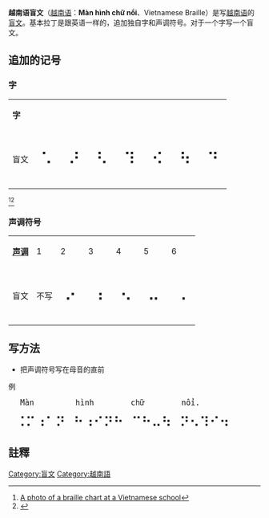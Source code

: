 {{Multiple issues|
{{Expand|time=2017-01-06T21:08:40+00:00}}
{{expert}}
}}
{{Infobox writing system
| name = 越南語盲文
| altname = 
| type = [[字母系統|字母系統]]
| typedesc = 
| time = 
| languages = [[越南语|越南语]]
| fam1 = [[盲文|盲文]]
| fam2 = [[法語盲文|法語盲文]]
| print = [[越南文字母|越南文字母]]
| creator = 
| sample = 
| imagesize = 
| note = none
}}

'''越南语盲文'''（[[越南语|越南语]]：'''Màn hình chữ nổi'''、Vietnamese Braille）是写[[越南语|越南语]]的[[盲文|盲文]]。基本拉丁是跟英语一样的，追加独自字和声调符号。对于一个字写一个盲文。

== 追加的记号 ==

=== 字 ===
{| class="wikitable"
|- align=center
| style="font-weight: bold;" | 字 ||{{lang|vi|â}}||{{lang|vi|ă}}||{{lang|vi|ê}}||{{lang|vi|ô}}||{{lang|vi|ơ}}||{{lang|vi|ư}}||{{lang|vi|đ}}
|- align=center
! 盲文
| class="Unicode" style="font-size:xx-large;" |⠡ || class="Unicode" style="font-size:xx-large;" |⠜ || class="Unicode" style="font-size:xx-large;" |⠣ || class="Unicode" style="font-size:xx-large;" |⠹ || class="Unicode" style="font-size:xx-large;" |⠪ || class="Unicode" style="font-size:xx-large;" |⠳ || class="Unicode" style="font-size:xx-large;" |⠙
|}
<ref>[https://www.webcitation.org/query.php?url=http://wwwdelivery.superstock.com/WI/223/4102/PreviewComp/SuperStock_4102-30012.jpg A photo of a braille chart at a Vietnamese school]</ref><ref>{{Cite web |url=http://www.saomaiedufund.info/ |title=Sao Mai Education Fund |access-date=2017-02-07 |archive-url=https://web.archive.org/web/20170208034409/http://www.saomaiedufund.info/ |archive-date=2017-02-08 |dead-url=yes }}</ref>
=== 声调符号 ===

{| class="wikitable"
|- align=center
| style="font-weight: bold;" | [[声调|声调]] ||1||2||3||4||5||6
|- align=center
! 盲文
|不写|| class="Unicode" style="font-size:xx-large;" |⠔|| class="Unicode" style="font-size:xx-large;" |⠰|| class="Unicode" style="font-size:xx-large;" |⠢|| class="Unicode" style="font-size:xx-large;" |⠤|| class="Unicode" style="font-size:xx-large;" |⠠
|}

== 写方法 ==
* 把声调符号写在母音的直前

例
   <font lang=vn size=4> Màn         hình        chữ        nổi.</font>
   
   <font size=6>⠨⠍⠰⠁⠝ ⠓⠰⠊⠝⠓ ⠉⠓⠤⠳ ⠝⠢⠹⠊⠲</font>

==註釋==
{{reflist}}

{{Braille}}

[[Category:盲文|Category:盲文]]
[[Category:越南語|Category:越南語]]
